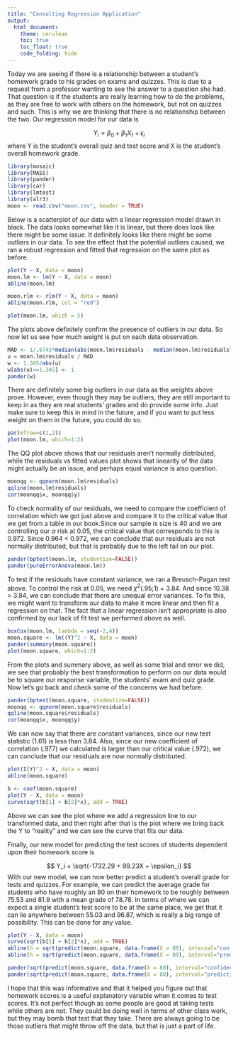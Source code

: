 ---
title: "Consulting Regression Application"
output: 
  html_document:
    theme: cerulean
    toc: true
    toc_float: true
    code_folding: hide
---

<style>

</style>

Today we are seeing if there is a relationship between a student's homework grade to his grades on exams and quizzes. This is due to a request from a professor wanting to see the answer to a question she had. That question is if the students are really learning how to do the problems, as they are free to work with others on the homework, but not on quizzes and such. This is why we are thinking that there is no relationship between the two. Our regression model for our data is 

$$
Y_i = \beta_0 + \beta_1X_1 + \epsilon_i
$$
where Y is the student's overall quiz and test score and X is the student's overall homework grade.

```{r, include = FALSE}
library(mosaic)
library(MASS)
library(pander)
library(car)
library(lmtest)
library(alr3)
moon <- read.csv("moon.csv", header = TRUE)
```

Below is a scatterplot of our data with a linear regression model drawn in black. The data looks somewhat like it is linear, but there does look like there might be some issue. It definitely looks like there might be some outliers in our data. To see the effect that the potential outliers caused, we ran a robust regression and fitted that regression on the same plot as before.

```{r}
plot(Y ~ X, data = moon)
moon.lm <- lm(Y ~ X, data = moon)
abline(moon.lm)

moon.rlm <- rlm(Y ~ X, data = moon)
abline(moon.rlm, col = "red")

plot(moon.lm, which = 5)
```

The plots above definitely confirm the presence of outliers in our data. So now let us see how much weight is put on each data observation.

```{r}
MAD <- 1/.6745*median(abs(moon.lm$residuals - median(moon.lm$residuals)))
u = moon.lm$residuals / MAD
w <- 1.345/abs(u)
w[abs(u)<=1.345] <- 1
pander(w)
```

There are definitely some big outliers in our data as the weights above prove. However, even though they may be outliers, they are still important to keep in as they are real students' grades and do provide some info. Just make sure to keep this in mind in the future, and if you want to put less weight on them in the future, you could do so.

```{r}
par(mfrow=c(1,2))
plot(moon.lm, which=1:2)
```

The QQ plot above shows that our residuals aren't normally distributed, while the residuals vs fitted values plot shows that linearity of the data might actually be an issue, and perhaps equal variance is also question.

```{r}
moonqq <- qqnorm(moon.lm$residuals)
qqline(moon.lm$residuals)
cor(moonqq$x, moonqq$y)
```

To check normality of our residuals, we need to compare the coefficient of correlation which we got just above and compare it to the critical value that we get from a table in our book.Since our sample is size is 40 and we are controlling our $\alpha$ risk at 0.05, the critical value that corresponds to this is 0.972. Since 0.964 < 0.972, we can conclude that our residuals are not normally distributed, but that is probably due to the left tail on our plot.

```{r}
pander(bptest(moon.lm, studentize=FALSE))
pander(pureErrorAnova(moon.lm))
```

To test if the residuals have constant variance, we ran a Breusch-Pagan test above. To control the risk at 0.05, we need $\chi^2$(.95;1) = 3.84. And since 10.38 > 3.84, we can conclude that there are unequal error variances. To fix this, we might want to transform our data to make it more linear and then fit a regression on that. The fact that a linear regression isn't appropriate is also confirmed by our lack of fit test we performed above as well.

```{r}
boxCox(moon.lm, lambda = seq(-2,4))
moon.square <- lm((Y)^2 ~ X, data = moon)
pander(summary(moon.square))
plot(moon.square, which=1:2)
```

From the plots and summary above, as well as some trial and error we did, we see that probably the best transformation to perform on our data would be to square our response variable, the students' exam and quiz grade. Now let's go back and check some of the concerns we had before.

```{r}
pander(bptest(moon.square, studentize=FALSE))
moonqq <- qqnorm(moon.square$residuals)
qqline(moon.square$residuals)
cor(moonqq$x, moonqq$y)
```

We can now say that there are constant variances, since our new test statistic (1.61) is less than 3.84. Also, since our new coefficient of correlation (.977) we calculated is larger than our critical value (.972), we can conclude that our residuals are now normally distributed.

```{r}
plot(I(Y)^2 ~ X, data = moon)
abline(moon.square)

b <- coef(moon.square)
plot(Y ~ X, data = moon)
curve(sqrt(b[1] + b[2]*x), add = TRUE)
```

Above we can see the plot where we add a regression line to our transformed data, and then right after that is the plot where we bring back the Y to "reality" and we can see the curve that fits our data.

Finally, our new model for predicting the test scores of students dependent upon their homework score is

$$
Y_i = \sqrt{-1732.29 + 99.23X + \epsilon_i}
$$
With our new model, we can now better predict a student's overall grade for tests and quizzes. For example, we can predict the average grade for students who have roughly an 80 on their homework to be roughly between 75.53 and 81.9 with a mean grade of 78.78. In terms of where we can expect a single student's test score to be at the same place, we get that it can lie anywhere between 55.03 and 96.87, which is really a big range of possibility. This can be done for any value.  

```{r}
plot(Y ~ X, data = moon)
curve(sqrt(b[1] + b[2]*x), add = TRUE)
abline(h = sqrt(predict(moon.square, data.frame(X = 80), interval="confidence")), lty = 2, col = "firebrick")
abline(h = sqrt(predict(moon.square, data.frame(X = 80), interval="prediction", lty = 2, col = "goldenrod")))

pander(sqrt(predict(moon.square, data.frame(X = 80), interval="confidence")))
pander(sqrt(predict(moon.square, data.frame(X = 80), interval="prediction")))
```

I hope that this was informative and that it helped you figure out that homework scores is a useful explanatory variable when it comes to test scores. It's not perfect though as some people are good at taking tests while others are not. They could be doing well in terms of other class work, but they may bomb that test that they take. There are always going to be those outliers that might throw off the data, but that is just a part of life. 

<footer>
</footer>



 
 <style>
 #points {
  font-size:.8em;
  padding-left:5px;
  font-weight:bold; 
  color:#317eac;
}

#recpoints {
  font-size:.8em;
  padding-left:5px;
  font-weight:bold; 
  color:#7eac31;
}

#rrecpoints {
  font-size:1em;
  padding-left:5px;
  font-weight:bold; 
  color:#7eac31;
}

#report {
  font-size:.7em;
  padding-left:15px;
  font-weight:normal; 
  color:#5a5a5a;
}

#datalink {
  font-size:.5em;
  color:#317eac;
  padding-left:5px;
}

#headnote {
  font-size:.6em;
  color:#787878;
}

#note {
  font-size:.8em;
  color:#787878;
}

#headpoints {
 font-size:12pt;
 color: #585858; 
 padding-left: 15px;
}
 </style>

 

 

 